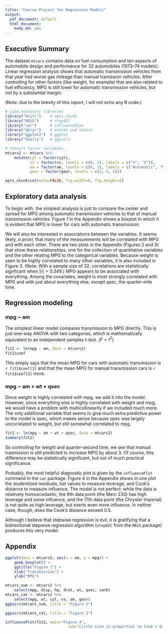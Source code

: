 ```yaml
---
title: "Course Project for Regression Models"
output:
  pdf_document: default
  html_document:
    keep_md: yes
---
```


## Executive Summary

The dataset `mtcars` contains data on fuel consumption and ten aspects of automobile design and performance for 32 automobiles (1973--74 models). Linear regression analysis shows that automatic transmission vehicles from that year had worse gas mileage than manual tramission vehicles. After controlling for other factors (like weight, for example) that are also related to fuel efficiency, MPG is still lower for automatic transmission vehicles, but not by a substantial margin.

(Note: due to the brevity of this report, I will not echo any R code.)

```r
# Load necessary libraries
library("knitr")    # opts_chunk
library("MASS")     # stepAIC
library("car")      # influencePlot
library("dplyr")    # mutate and select
library("ggplot2")  # ggplot
library("GGally")   # ggpairs

# Convert factor variables.
mtcars2 <- mtcars %>%
    mutate(cyl = factor(cyl),
           vs = factor(vs, levels = c(0, 1), labels = c("V", "S")),
           am = factor(am, levels = c(0, 1), labels = c("Automatic", "Manual")),
           gear = factor(gear, levels = c(3, 4, 5)))

opts_chunk$set(echo=FALSE, fig.width=6, fig.height=6)
```

## Exploratory data analysis

To begin with, the simplest analysis is just to compare the center and spread for MPG among automatic transmission vehicles to that of manual transmission vehicles. Figure 1 in the Appendix shows a boxplot in which it is evident that MPG is lower for cars with automatic transmission.

We will also be interested in associations between the variables. It seems likely, _a priori_, that many of the measurements will be correlated with MPG and with each other. There are two plots in the Appendix (Figures 2 and 3) that show these relationships, one for the collection of quantitative variables and the other relating MPG to the categorical variables. Because weight is seen to be highly correlated to many other variables, it is also included in Figure 3. (Note: With a sample size of 32, correlations are statistically signficant when $|r| > 0.349$.) MPG appears to be associated with everything. Among the covariates, weight is most strongly correlated with MPG and with just about everything else, except qsec, the quarter-mile time.

## Regression modeling

### mpg ~ am

The simplest linear model compares transmission to MPG directly. This is just one-way ANOVA with two categories, which is mathematically equivalent to an independent samples t-test. ($F = t^2$)

```r
fit1 <- lm(mpg ~ am, data = mtcars2)
fit1$coef
```

This simply says that the mean MPG for cars with automatic transmission is `r fit1$coef[1]` and that the mean MPG for manual transmission cars is `r fit1$coef[2]` more.

### mpg ~ am + wt + qsec

Since weight is highly correlated with mpg, we add it into the model. However, since everything else is highly correlated with weight and mpg, we would have a problem with multicollinearity if we included much more. The only additional variable that seems to give much extra predictive power to the model is qsec, which makes sense because qsec was largely uncorrelated to weight, but still somewhat correlated to mpg.

```r
fit2 <- lm(mpg ~ am + wt + qsec, data = mtcars2)
summary(fit2)
```

So controlling for weight and quarter-second time, we see that manual trasmission is still predicted to increase MPG by about 3. Of course, this difference may be statistically significant, but not of much practical significance.

Probably, the most helpful diagnostic plot is given by the `influencePlot` command in the `car` package. Figure 4 in the Appendix shows in one plot the studentized residuals, hat values to measure leverage, and Cook's distance to measure influence. The model is not perfect: while the data is relatively homoscedastic, the 9th data point (the Merc 230) has high leverage and some influence, and the 17th data point (the Chrysler Imperial) is not quite as high leverage, but exerts even more influence. In neither case, though, does the Cook's distance exceed 0.5.

Although I believe that stepwise regression is evil, it is gratifying that a bidirectional stepwise regression algorithm (`stepAIC` from the `MASS` package) produces this very model.

## Appendix

```r
ggplot(data = mtcars2, aes(x = am, y = mpg)) +
    geom_boxplot() +
    ggtitle("Figure 1") +
    xlab("Transmission") +
    ylab("MPG")
```

```r
mtcars_num <- mtcars2 %>%
    select(mpg, disp, hp, drat, wt, qsec, carb)
mtcars_cat <- mtcars2 %>%
    select(mpg, wt, cyl, vs, am, gear)
ggpairs(mtcars_num, title = "Figure 2")
```

```r
ggpairs(mtcars_cat, title = "Figure 3")
```

```r
influencePlot(fit2, main="Figure 4",
                            sub="Circle size is proportial to Cook's Distance")
```